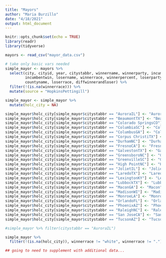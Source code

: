```yaml
---
title: "Mayors"
author: "Maria Burzillo"
date: "4/18/2021"
output: html_document
---
```


```r
knitr::opts_chunk$set(echo = TRUE)
library(readr)
library(tidyverse)
```


```r

mayors <- read_csv("mayor_data.csv")

# take only basic vars needed
simple_mayor <- mayors %>%
  select(city, cityid, year, citystabbr, winnername, winnerparty, incumbentpercent, incumbentlose, 
         incumbentwin, losername, winnerrace, winnerpercent, loserparty, loserpercent, 
         countyname, loserrace, diffwinnerandloser) %>%
  filter(!(is.na(winnerrace))) %>%
  mutate(source = "HopkinsPettingill")

```


```r

simple_mayor <- simple_mayor %>%
  mutate(holc_city = NA) 

simple_mayor$holc_city[simple_mayor$citystabbr == "AuroraIL"] <- "Aurora"
simple_mayor$holc_city[simple_mayor$citystabbr == "BeaumontTX"] <- "Beaumont"
simple_mayor$holc_city[simple_mayor$citystabbr == "Colorado SpringsCO"] <- "Colorado Springs"
simple_mayor$holc_city[simple_mayor$citystabbr == "ColumbiaSC"] <- "Columbia"
simple_mayor$holc_city[simple_mayor$citystabbr == "ColumbusGA"] <- "Columbus"
simple_mayor$holc_city[simple_mayor$citystabbr == "Corpus ChristiTX"] <- "Corpus Christi"
simple_mayor$holc_city[simple_mayor$citystabbr == "DurhamNC"] <- "Durham"
simple_mayor$holc_city[simple_mayor$citystabbr == "FresnoCA"] <- "Fresno"
simple_mayor$holc_city[simple_mayor$citystabbr == "GalvestonTX"] <- "Galveston"
simple_mayor$holc_city[simple_mayor$citystabbr == "GreensboroNC"] <- "Greensboro"
simple_mayor$holc_city[simple_mayor$citystabbr == "GreenvilleSC"] <- "Greenville"
simple_mayor$holc_city[simple_mayor$citystabbr == "High PointNC"] <- "High Point"
simple_mayor$holc_city[simple_mayor$citystabbr == "JolietIL"] <- "Joliet"
simple_mayor$holc_city[simple_mayor$citystabbr == "LaredoTX"] <- "Laredo"
simple_mayor$holc_city[simple_mayor$citystabbr == "LexingtonKY"] <- "Lexington"
simple_mayor$holc_city[simple_mayor$citystabbr == "LubbockTX"] <- "Lubbock"
simple_mayor$holc_city[simple_mayor$citystabbr == "MaconGA"] <- "Macon"
simple_mayor$holc_city[simple_mayor$citystabbr == "MadisonWI"] <- "Madison"
simple_mayor$holc_city[simple_mayor$citystabbr == "MonroeLA"] <- "Monroe"
simple_mayor$holc_city[simple_mayor$citystabbr == "OrlandoFL"] <- "Orlando"
simple_mayor$holc_city[simple_mayor$citystabbr == "PhoenixAZ"] <- "Phoenix"
simple_mayor$holc_city[simple_mayor$citystabbr == "RaleighNC"] <- "Raleigh"
simple_mayor$holc_city[simple_mayor$citystabbr == "San JoseCA"] <- "San Jose"
simple_mayor$holc_city[simple_mayor$citystabbr == "TucsonAZ"] <- "Tucson"

#simple_mayor %>% filter(citystabbr == "AuroraIL")

simple_mayor %>%
  filter(!(is.na(holc_city)), winnerrace != "white", winnerrace != ".")

## going to need to supplement with additional data...



```


```r

```

